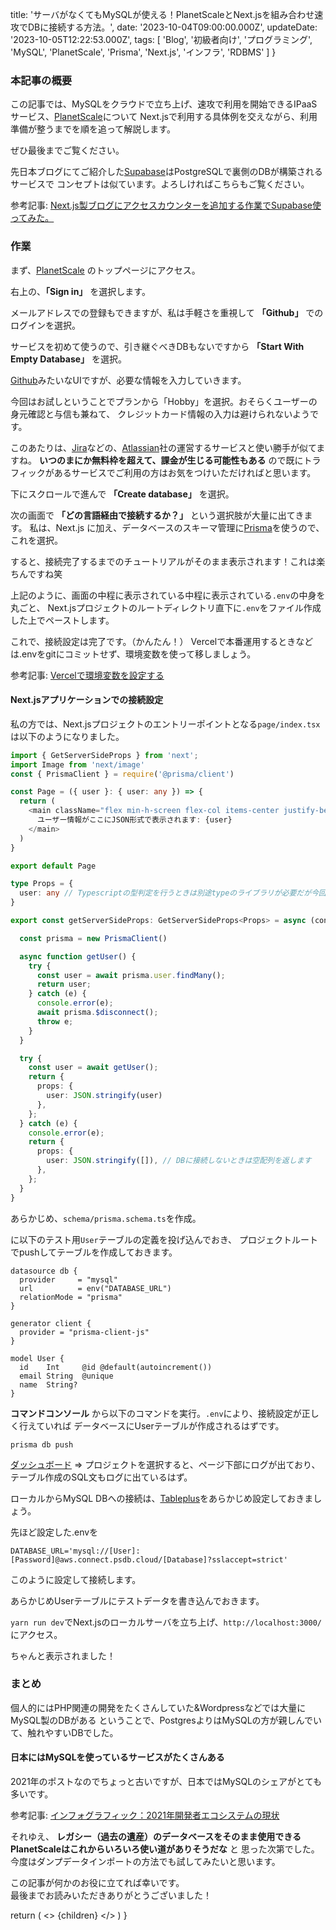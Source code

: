 
  title: 'サーバがなくてもMySQLが使える！PlanetScaleとNext.jsを組み合わせ速攻でDBに接続する方法。',
  date: '2023-10-04T09:00:00.000Z',
  updateDate: '2023-10-05T12:22:53.000Z',
  tags: [
    'Blog',
    '初級者向け',
    'プログラミング',
    'MySQL',
    'PlanetScale',
    'Prisma',
    'Next.js',
    'インフラ',
    'RDBMS'
  ]
}

### 本記事の概要

この記事では、MySQLをクラウドで立ち上げ、速攻で利用を開始できるIPaaSサービス、[PlanetScale](https://planetscale.com/)について
Next.jsで利用する具体例を交えながら、利用準備が整うまでを順を追って解説します。

ぜひ最後までご覧ください。

先日本ブログにてご紹介した[Supabase](https://supabase.com/)はPostgreSQLで裏側のDBが構築されるサービスで
コンセプトは似ています。よろしければこちらもご覧ください。

参考記事: [Next.js製ブログにアクセスカウンターを追加する作業でSupabase使ってみた。](https://moldspoon.jp/blog/posts/add-supabase-access-counter-to-blog)

### 作業

まず、[PlanetScale](https://planetscale.com/)
のトップページにアクセス。

右上の、**「Sign in」** を選択します。

<MdxImage month="202310" image="ps9.png" />

メールアドレスでの登録もできますが、私は手軽さを重視して **「Github」** でのログインを選択。

<MdxImage month="202310" image="ps1.png?n=0" />

サービスを初めて使うので、引き継ぐべきDBもないですから **「Start With Empty Database」** を選択。

<MdxImage month="202310" image="ps2.png" />

[Github](https://github.com/)みたいなUIですが、必要な情報を入力していきます。

<MdxImage month="202310" image="ps3.png" />

今回はお試しということでプランから「Hobby」を選択。おそらくユーザーの身元確認と与信も兼ねて、
クレジットカード情報の入力は避けられないようです。

<MdxImage month="202310" image="ps4.png" />

このあたりは、[Jira](https://www.atlassian.com/ja/software/jira)などの、[Atlassian](https://www.atlassian.com/ja)社の運営するサービスと使い勝手が似てますね。
**いつのまにか無料枠を超えて、課金が生じる可能性もある** ので既にトラフィックがあるサービスでご利用の方はお気をつけいただければと思います。

下にスクロールで進んで **「Create database」** を選択。

次の画面で **「どの言語経由で接続するか？」** という選択肢が大量に出てきます。
私は、Next.js に加え、データベースのスキーマ管理に[Prisma](https://www.prisma.io/stack)を使うので、これを選択。
<MdxImage month="202310" image="ps5.png" />

すると、接続完了するまでのチュートリアルがそのまま表示されます！これは楽ちんですね笑

<MdxImage month="202310" image="ps7.png" />

上記のように、画面の中程に表示されている中程に表示されている`.env`の中身を丸ごと、
Next.jsプロジェクトのルートディレクトリ直下に`.env`をファイル作成した上でペーストします。

これで、接続設定は完了です。（かんたん！）
Vercelで本番運用するときなどは.envをgitにコミットせず、環境変数を使って移しましょう。

参考記事: [Vercelで環境変数を設定する](https://www.snorerelax.com/posts/tech-vercel-environment/)

#### Next.jsアプリケーションでの接続設定

私の方では、Next.jsプロジェクトのエントリーポイントとなる`page/index.tsx`は以下のようになりました。

<CodeBlockTitle title="page/index.tsx" />

```typescript
import { GetServerSideProps } from 'next';
import Image from 'next/image'
const { PrismaClient } = require('@prisma/client')

const Page = ({ user }: { user: any }) => {
  return (
    <main className="flex min-h-screen flex-col items-center justify-between p-24">
      ユーザー情報がここにJSON形式で表示されます: {user}
    </main>
  )
}

export default Page

type Props = {
  user: any // Typescriptの型判定を行うときは別途typeのライブラリが必要だが今回は省略
}

export const getServerSideProps: GetServerSideProps<Props> = async (context) => {

  const prisma = new PrismaClient()

  async function getUser() {
    try {
      const user = await prisma.user.findMany();
      return user;
    } catch (e) {
      console.error(e);
      await prisma.$disconnect();
      throw e;
    }
  }

  try {
    const user = await getUser();
    return {
      props: {
        user: JSON.stringify(user)
      },
    };
  } catch (e) {
    console.error(e);
    return {
      props: {
        user: JSON.stringify([]), // DBに接続しないときは空配列を返します
      },
    };
  }
}

```

あらかじめ、`schema/prisma.schema.ts`を作成。

に以下のテスト用`User`テーブルの定義を投げ込んでおき、
プロジェクトルートでpushしてテーブルを作成しておきます。

```plain
datasource db {
  provider     = "mysql"
  url          = env("DATABASE_URL")
  relationMode = "prisma"
}

generator client {
  provider = "prisma-client-js"
}

model User {
  id    Int     @id @default(autoincrement())
  email String  @unique
  name  String?
}
```

**コマンドコンソール** から以下のコマンドを実行。`.env`により、接続設定が正しく行えていれば
データベースにUserテーブルが作成されるはずです。

```
prisma db push
```

[ダッシュボード](https://app.planetscale.com/) => プロジェクトを選択すると、ページ下部にログが出ており、
テーブル作成のSQL文もログに出ているはず。

ローカルからMySQL DBへの接続は、[Tableplus](https://tableplus.com/)をあらかじめ設定しておきましょう。

先ほど設定した.envを
```
DATABASE_URL='mysql://[User]:[Password]@aws.connect.psdb.cloud/[Database]?sslaccept=strict'
```

このように設定して接続します。
<MdxImage month="202310" image="ps6.png" />

あらかじめUserテーブルにテストデータを書き込んでおきます。
<MdxImage month="202310" image="ps8.png" />

`yarn run dev`でNext.jsのローカルサーバを立ち上げ、`http://localhost:3000/`にアクセス。

ちゃんと表示されました！
<MdxImage month="202310" image="ps10.png" />

### まとめ

個人的にはPHP関連の開発をたくさんしていた&Wordpressなどでは大量にMySQL製のDBがある
ということで、PostgresよりはMySQLの方が親しんでいて、触れやすいDBでした。

#### 日本にはMySQLを使っているサービスがたくさんある

2021年のポストなのでちょっと古いですが、日本ではMySQLのシェアがとても多いです。

参考記事: [インフォグラフィック：2021年開発者エコシステムの現状](https://www.jetbrains.com/ja-jp/lp/devecosystem-2021/databases/)

それゆえ、 **レガシー（過去の遺産）のデータベースをそのまま使用できるPlanetScaleはこれからいろいろ使い道がありそうだな** と
思った次第でした。今度はダンプデータインポートの方法でも試してみたいと思います。

この記事が何かのお役に立てれば幸いです。<br />
最後までお読みいただきありがとうございました！

  return (
    <Layout meta={meta}>
      <>
        {children}
      </>
    </Layout>
  )
}

